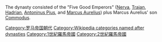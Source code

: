 {{cat main}}
{{portal|Classical Civilisation}}
{{Dynasty category|[[安敦尼王朝|安敦尼王朝]]|[[96年|96]]|[[192年|192]]|[[羅馬皇帝|羅馬皇帝]]}}
The dynasty consisted of the "Five Good Emperors"  ([[涅尔瓦|Nerva]], [[圖拉真|Trajan]], [[哈德良|Hadrian]], [[安敦宁·毕尤|Antoninus Pius]], and [[馬爾庫斯·奧列里烏斯|Marcus Aurelius]]) plus Marcus Aurelius' son [[康茂德|Commodus]].

{{commonscat|Antonine dynasty}}

[[Category:罗马帝国朝代|Category:罗马帝国朝代]]
[[Category:Wikipedia_categories_named_after_dynasties|Category:Wikipedia categories named after dynasties]]
[[Category:1世紀羅馬帝國|Category:1世紀羅馬帝國]]
[[Category:2世紀羅馬帝國|Category:2世紀羅馬帝國]]